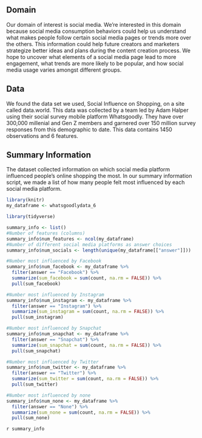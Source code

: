 ## Domain

Our domain of interest is social media. We’re interested in this domain because social media consumption behaviors could help us understand what makes people follow certain social media pages or trends more over the others. This information could help future creators and marketers strategize better ideas and plans during the content creation process. We hope to uncover what elements of a social media page lead to more engagement, what trends are more likely to be popular, and how social media usage varies amongst different groups.

## Data

We found the data set we used, Social Influence on Shopping, on a site called data.world. This data was collected by a team led by Adam Halper using their social survey mobile platform Whatsgoodly. They have over 300,000 millenial and Gen Z members and garnered over 150 million survey responses from this demographic to date. This data contains 1450 observations and 6 features.

## Summary Information

The dataset collected information on which social media platform influenced people's online shopping the most. In our summary information script, we made a list of how many people felt most influenced by each social media platform.

```r
library(knitr)
my_dataframe <- whatsgoodlydata_6

library(tidyverse)

summary_info <- list()
#Number of features (columns)
summary_info$num_features <- ncol(my_dataframe) 
#Number of different social media platforms as answer choices
summary_info$num_socials <- length(unique(my_dataframe[["answer"]]))

#Number most influenced by Facebook 
summary_info$num_facebook <- my_dataframe %>% 
  filter(answer == "Facebook") %>%
  summarize(sum_facebook = sum(count, na.rm = FALSE)) %>%
  pull(sum_facebook)

#Number most influenced by Instagram 
summary_info$num_instagram <- my_dataframe %>% 
  filter(answer == "Instagram") %>%
  summarize(sum_instagram = sum(count, na.rm = FALSE)) %>%
  pull(sum_instagram)

#Number most influenced by Snapchat 
summary_info$num_snapchat <- my_dataframe %>% 
  filter(answer == "Snapchat") %>%
  summarize(sum_snapchat = sum(count, na.rm = FALSE)) %>%
  pull(sum_snapchat)

#Number most influenced by Twitter
summary_info$num_twitter <- my_dataframe %>% 
  filter(answer == "Twitter") %>%
  summarize(sum_twitter = sum(count, na.rm = FALSE)) %>%
  pull(sum_twitter)

#Number most influenced by none 
summary_info$num_none <- my_dataframe %>% 
  filter(answer == "None") %>%
  summarize(sum_none = sum(count, na.rm = FALSE)) %>%
  pull(sum_none)

```
`r summary_info`


